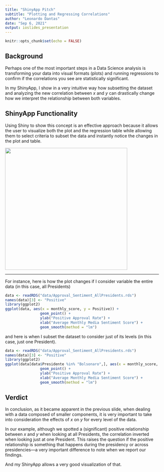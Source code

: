 ```yaml
---
title: "ShinyApp Pitch"
subtitle: "Plotting and Regressing Correlations"
author: "Leonardo Dantas"
date: "Sep 6, 2021"
output: ioslides_presentation
---
```


```r
knitr::opts_chunk$set(echo = FALSE)
```

    
## Background
Perhaps one of the most important steps in a Data Science analysis is transforming your data into visual formats (plots) and running regressions to confirm if the correlations you see are statistically significant.

In my ShinyApp, I show in a very intuitive way how subsetting the dataset and analyzing the new correlation between $x$ and $y$ can drastically change how we interpret the relationship between both variables.

## ShinyApp Functionality
Using Shiny to show this concept is an effective approach because it allows the user to visualize both the plot and the regression table while allowing them to select criteria to subset the data and instantly notice the changes in the plot and table.

<img src="ShinyApp.png" width="400"/>

****
For instance, here is how the plot changes if I consider variable the entire data (in this case, all Presidents)

```r
data <- readRDS("data/Approval_Sentiment_AllPresidents.rds")
names(data)[3] <- "Positive"
library(ggplot2)
ggplot(data, aes(x = monthly_score, y = Positive)) +
                geom_point() +
                ylab("Positive Approval Rate") +
                xlab("Average Monthly Media Sentiment Score") +
                geom_smooth(method = "lm")
```

and here is when I subset the dataset to consider just of its levels (in this case, just one President).

```r
data <- readRDS("data/Approval_Sentiment_AllPresidents.rds")
names(data)[3] <- "Positive"
library(ggplot2)
ggplot(data[data$Presidente %in% "Bolsonaro",], aes(x = monthly_score, y = Positive)) +
                geom_point() +
                ylab("Positive Approval Rate") +
                xlab("Average Monthly Media Sentiment Score") +
                geom_smooth(method = "lm")
```

## Verdict
In conclusion, as it became apparent in the previous slide, when dealing with a data composed of smaller components, it is very important to take into consideration the effects of $x$ on $y$ for every level of the data.

In our example, although we spotted a (significant) positive relationship between $x$ and $y$ when looking at all Presidents, the correlation inverted when looking just at one President. This raises the question if the positive relationship is something that happens during the presidency or across presidencies---a very important difference to note when we report our findings.

And my ShinyApp allows a very good visualization of that.

